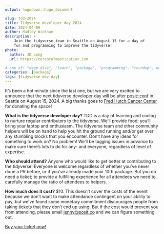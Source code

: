 ```yaml
---
output: hugodown::hugo_document

slug: tdd-2024
title: Tidyverse developer day 2024
date: 2024-04-09
author: Hadley Wickham
description: >
    Join the tidyverse team in Seattle on August 15 for a day of 
    fun and programming to improve the tidyverse!
photo:
  author: JD Long
  url: https://cerebralmastication.com

# one of: "deep-dive", "learn", "package", "programming", "roundup", or "other"
categories: [package] 
tags: [tidyverse-dev-day]
---
```


```{=html}
<!--
TODO:
* [x] Look over / edit the post's title in the yaml
* [x] Edit (or delete) the description; note this appears in the Twitter card
* [x] Pick category and tags (see existing with `hugodown::tidy_show_meta()`)
* [x] Find photo & update yaml metadata
* [x] Create `thumbnail-sq.jpg`; height and width should be equal
* [x] Create `thumbnail-wd.jpg`; width should be >5x height
* [x] `hugodown::use_tidy_thumbnails()`
-->
```
It's been a hot minute since the last one, but we are very excited to announce that the next tidyverse developer day will be after [posit::conf](https://posit.co/conference/) in Seattle on August 15, 2024.
A big thanks goes to [Fred Hutch Cancer Center](https://www.fredhutch.org/en.html) for donating the space!

**What is the tidyverse developer day?** TDD is a day of learning and coding to nurture regular contributors to the tidyverse.
We'll provide food; you'll bring your laptop and enthusiasm.
The tidyverse team and other community helpers will be on hand to help you hit the ground running and/or get over any stumbling blocks that you encounter.
Don't have any ideas for something to work on?
No problem!
We'll be tagging issues in advance to make sure there's lots to do for any- and everyone, regardless of level of expertise.

**Who should attend?** Anyone who would like to get better at contributing to the tidyverse!
Everyone is welcome regardless of whether you've never done a PR before, or if you've already made your 10th package.
But you do need a ticket; to provide a fulfilling experience for all attendees we need to carefully manage the ratio of attendees to helpers.

**How much does it cost?** \$10.
This doesn't cover the costs of the event because we don't want to make attendance contingent on your ability to pay, but we've found some monetary commitment discourages people from taking tickets that they don't end up using.
But if the cost would prevent you from attending, please email [jenny\@posit.co](mailto:jenny@posit.co){.email} and we can figure something out.

[Buy your ticket now!](https://www.eventbrite.com/e/tidyverse-developer-day-2024-tickets-876018203027?aff=oddtdtcreator)
